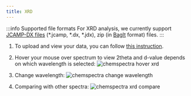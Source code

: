 ```yaml
---
title: XRD
---
```


:::info Supported file formats
For XRD analysis, we currently support [JCAMP-DX files](https://iupac.org/what-we-do/digital-standards/jcamp-dx/) (\*.jcamp, \*.dx, \*.jdx), zip (in [BagIt](https://en.wikipedia.org/wiki/BagIt) format) files.
:::

1. To upload and view your data, you can follow [this instruction](../chemspectra#using-chemspectra).

2. Hover your mouse over spectrum to view 2theta and d-value depends on which wavelength is selected:
   ![chemspectra hover xrd](/img/chemspectra/xrd/chemspectra_xrd_1.png)

3. Change wavelength:
   ![chemspectra change wavelength](/img/chemspectra/xrd/chemspectra_xrd_2.png)

4. Comparing with other spectra:
   ![chemspectra xrd compare](/img/chemspectra/xrd/chemspectra_xrd_3.png)

